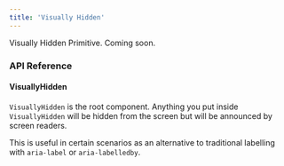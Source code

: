 ```yaml
---
title: 'Visually Hidden'
---
```


Visually Hidden Primitive. Coming soon.

### API Reference

#### VisuallyHidden

`VisuallyHidden` is the root component. Anything you put inside `VisuallyHidden` will be hidden from the screen but will be announced by screen readers.

This is useful in certain scenarios as an alternative to traditional labelling with `aria-label` or `aria-labelledby`.
